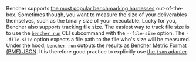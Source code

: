 Bencher supports [the most popular benchmarking harnesses][adapters] out-of-the-box.
Sometimes though, you want to measure the size of your deliverables themselves,
such as the binary size of your executable.
Lucky for you, Bencher also supports tracking file size.
The easiest way to track file size is to use the
<code><a href="/docs/explanation/bencher-run/">bencher run</a></code> CLI subcommand
with the `--file-size` option.
The `--file-size` option expects a file path to the file who's size will be measured.
Under the hood, <code><a href="/docs/explanation/bencher-run/">bencher run</a></code>
outputs the results as [Bencher Metric Format (BMF) JSON][bmf].
It is therefore good practice to explicitly use [the `json` adapter][json adapter].

[adapters]: /docs/explanation/adapters/
[bmf]: /docs/reference/bencher-metric-format/
[json adapter]: /docs/explanation/adapters/#-json

